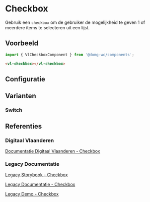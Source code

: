 
# Checkbox

Gebruik een `checkbox` om de gebruiker de mogelijkheid te geven 1 of meerdere items te selecteren uit een lijst.


## Voorbeeld

```js
import { VlCheckboxComponent } from '@domg-wc/components';
```

```html
<vl-checkbox></vl-checkbox>
```

<Canvas of={VlCheckboxStories.CheckboxDefault} />


## Configuratie

<ArgTypes of={VlCheckboxStories.CheckboxDefault} />


## Varianten

### Switch

<Canvas of={VlCheckboxStories.CheckboxSwitch} />


## Referenties

### Digitaal Vlaanderen

[Documentatie Digitaal Vlaanderen - Checkbox](https://overheid.vlaanderen.be/webuniversum/v3/documentation/forms/vl-ui-checkbox)

### Legacy Documentatie

[Legacy Storybook - Checkbox](https://webcomponenten.omgeving.vlaanderen.be/storybook/?path=/docs/legacy-vl-checkbox--default)

[Legacy Documentatie - Checkbox](https://webcomponenten.omgeving.vlaanderen.be/doc/VlCheckbox.html)

[Legacy Demo - Checkbox](https://webcomponenten.omgeving.vlaanderen.be/demo/vl-checkbox.html)
